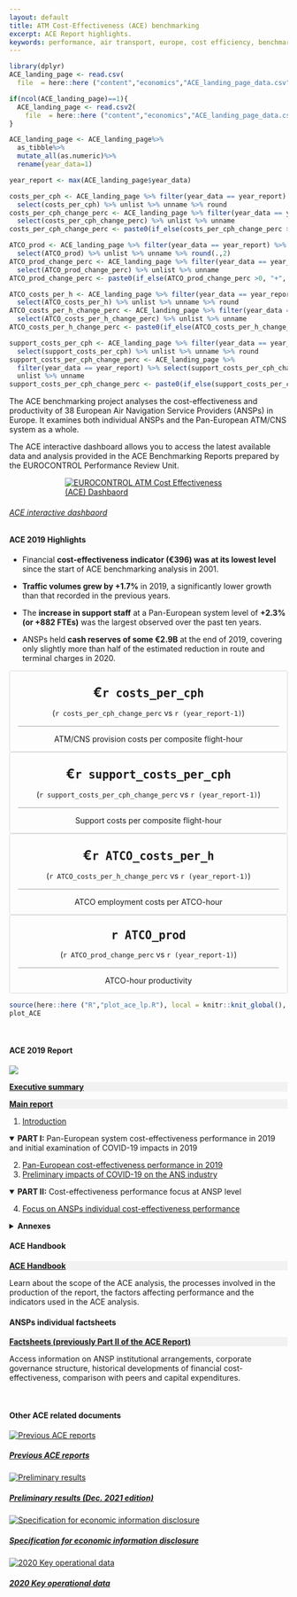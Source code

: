 ```yaml
---
layout: default
title: ATM Cost-Effectiveness (ACE) benchmarking
excerpt: ACE Report highlights.
keywords: performance, air transport, europe, cost efficiency, benchmarking
---
```



<style type="text/css">
.scorecard-box {
     <!-- margin-left: 30px;  -->
     <!-- margin-right: 30px;  -->
     padding: 0px;
     text-align: center;
     border: solid 1px #D9D9D9;
     border-radius: 4px

}


</style>

<!-- retrieve latest ACE data -->
```r
library(dplyr)
ACE_landing_page <- read.csv(
  file  = here::here ("content","economics","ACE_landing_page_data.csv")) 

if(ncol(ACE_landing_page)==1){
  ACE_landing_page <- read.csv2(
    file  = here::here ("content","economics","ACE_landing_page_data.csv")) 
}

ACE_landing_page <- ACE_landing_page%>%
  as_tibble%>%
  mutate_all(as.numeric)%>%
  rename(year_data=1)

year_report <- max(ACE_landing_page$year_data)

costs_per_cph <- ACE_landing_page %>% filter(year_data == year_report) %>%
  select(costs_per_cph) %>% unlist %>% unname %>% round
costs_per_cph_change_perc <- ACE_landing_page %>% filter(year_data == year_report) %>%
  select(costs_per_cph_change_perc) %>% unlist %>% unname 
costs_per_cph_change_perc <- paste0(if_else(costs_per_cph_change_perc >0, "+", ""), round(costs_per_cph_change_perc*100,if_else(costs_per_cph_change_perc >=1, 0, 1)),"%")

ATCO_prod <- ACE_landing_page %>% filter(year_data == year_report) %>%
  select(ATCO_prod) %>% unlist %>% unname %>% round(.,2)
ATCO_prod_change_perc <- ACE_landing_page %>% filter(year_data == year_report) %>%
  select(ATCO_prod_change_perc) %>% unlist %>% unname
ATCO_prod_change_perc <- paste0(if_else(ATCO_prod_change_perc >0, "+", ""), round(ATCO_prod_change_perc*100,if_else(ATCO_prod_change_perc >=1, 0, 1)),"%")

ATCO_costs_per_h <- ACE_landing_page %>% filter(year_data == year_report) %>%
  select(ATCO_costs_per_h) %>% unlist %>% unname %>% round
ATCO_costs_per_h_change_perc <- ACE_landing_page %>% filter(year_data == year_report) %>%
  select(ATCO_costs_per_h_change_perc) %>% unlist %>% unname
ATCO_costs_per_h_change_perc <- paste0(if_else(ATCO_costs_per_h_change_perc >0, "+", ""), round(ATCO_costs_per_h_change_perc*100,if_else(ATCO_costs_per_h_change_perc >=1, 0, 1)),"%")

support_costs_per_cph <- ACE_landing_page %>% filter(year_data == year_report) %>%
  select(support_costs_per_cph) %>% unlist %>% unname %>% round
support_costs_per_cph_change_perc <- ACE_landing_page %>%
  filter(year_data == year_report) %>% select(support_costs_per_cph_change_perc) %>%
  unlist %>% unname 
support_costs_per_cph_change_perc <- paste0(if_else(support_costs_per_cph_change_perc >0, "+", ""), round(support_costs_per_cph_change_perc*100,if_else(support_costs_per_cph_change_perc >=1, 0, 1)),"%")

```

<div class="container">
<div class="row align-items-start">
<div class="col-sm-9">
The ACE benchmarking project analyses the cost-effectiveness and productivity of 38 European Air Navigation Service Providers (ANSPs) in Europe. It examines both individual ANSPs and the Pan-European ATM/CNS system as a whole.

The ACE interactive dashboard allows you to access the latest available data and analysis provided in the ACE Benchmarking Reports prepared by the EUROCONTROL Performance Review Unit.
</div>

<div class="col-sm-3">
<div class="card border-0"><a href="https://www.eurocontrol.int/ACE/ACE-Home.html" target="_blank">
  <img class="card-img-top" src="/images/prc/ace_db.PNG" alt="EUROCONTROL ATM Cost Effectiveness (ACE) Dashbaord" style="max-height:60%; max-width:60%; display:block; margin: auto">
  <div class="card-body"><h6 class="card-title">ACE interactive dashbaord</h6></a><p class="card-text"></p>
</div></div></div>

</div></div>
#### ACE 2019 Highlights

<div class="container">
<div class="row align-items-start">
<div class="col-sm-6">
* Financial **cost-effectiveness indicator (€396) was at its lowest level** since the start of ACE benchmarking analysis in 2001.

* **Traffic volumes grew by +1.7%** in 2019, a significantly lower growth than that recorded in the previous years.
</div>
<div class="col-sm-6">
* The **increase in support staff** at a Pan-European system level of **+2.3% (or +882 FTEs)** was the largest observed over the past ten years.

* ANSPs held **cash reserves of some €2.9B** at the end of 2019, covering only slightly more than half of the estimated reduction in route and terminal charges in 2020.
</div>
</div></div>

<div class="container">
<div class="row">
<div class="col-md-6" >

<div class="d-flex justify-content-center">
<div class="col-5 scorecard-box">
<p style="font-weight: bold; font-size: 24px; margin-bottom: 0px; " >€`r costs_per_cph`</p>
<p style="border-bottom: solid 1px #A6A6A6; margin-left: 15px; margin-right: 15px; padding-bottom: 15px; " >(`r costs_per_cph_change_perc` vs `r (year_report-1)`)</p>
ATM/CNS provision costs per composite flight-hour
</div>

<div class="col-5 scorecard-box" >
<p style="font-weight: bold; font-size: 24px; margin-bottom: 0px; " >€`r support_costs_per_cph`</p>
<p style="border-bottom: solid 1px #A6A6A6; margin-left: 15px; margin-right: 15px; padding-bottom: 15px; " >(`r support_costs_per_cph_change_perc` vs `r (year_report-1)`)</p>
Support costs per composite flight-hour
</div></div>

<div class="d-flex justify-content-center">
<div class="col-5 scorecard-box" >
<p style="font-weight: bold; font-size: 24px; margin-bottom: 0px; " >€`r ATCO_costs_per_h`</p>
<p style="border-bottom: solid 1px #A6A6A6; margin-left: 15px; margin-right: 15px; padding-bottom: 15px; " >(`r ATCO_costs_per_h_change_perc` vs `r (year_report-1)`)</p>
ATCO employment costs per ATCO-hour
</div>

<div class="col-5 scorecard-box" >
<p style="font-weight: bold; font-size: 24px; margin-bottom: 0px; " >`r ATCO_prod`</p>
<p style="border-bottom: solid 1px #A6A6A6; margin-left: 15px; margin-right: 15px; padding-bottom: 15px; " >(`r ATCO_prod_change_perc` vs `r (year_report-1)`)</p>
ATCO-hour productivity
</div></div>

</div>

<div class="col-md-6" >
```r
source(here::here ("R","plot_ace_lp.R"), local = knitr::knit_global(), print.eval = TRUE)
plot_ACE
```
</div>
</div></div>

<br>

<div class="container">
<div class="row align-items-start">
<div class="col-md-6">
#### ACE 2019 Report

<div class="row align-items-start">
<div class="col-sm-2">
![](/images/eco/ace2019.png)
</div>

<div class="col-sm-10">
<div style="background-color: #F2F2F2;" >
[**Executive summary**](https://www.eurocontrol.int/ACE/ACE-Reports/ACE2019.pdf#page=13){target="_blank"}
</div>

<div style="background-color: #F2F2F2; "  >
[<i class="fas fa-download"></i>](https://www.eurocontrol.int/ACE/ACE-Reports/ACE2019.pdf){target="_blank"}
[**Main report**](https://www.eurocontrol.int/ACE/ACE-Reports/ACE2019.pdf){target="_blank"}
</div>

  1. [Introduction](https://www.eurocontrol.int/ACE/ACE-Reports/ACE2019.pdf#page=21){target="_blank"}

<details open>
<summary>**PART I:** Pan-European system cost-effectiveness performance in 2019 and initial examination of COVID-19 impacts in 2019</summary>
  2. [Pan-European cost-effectiveness performance in 2019](https://www.eurocontrol.int/ACE/ACE-Reports/ACE2019.pdf#page=31){target="_blank"}
  3. [Preliminary impacts of COVID-19 on the ANS industry](https://www.eurocontrol.int/ACE/ACE-Reports/ACE2019.pdf#page=67){target="_blank"}
</details>

<details open>
  <summary>**PART II:** Cost-effectiveness performance focus at ANSP level</summary>
  4. [Focus on ANSPs individual cost-effectiveness performance](https://www.eurocontrol.int/ACE/ACE-Reports/ACE2019.pdf#page=81){target="_blank"}
</details>

<details>
<summary>**Annexes**</summary>
  * [ANNEX 1 – Status of ANSPs 2019 Annual Reports](https://www.eurocontrol.int/ACE/ACE-Reports/ACE2019.pdf#page=163){target="_blank"}
  * [ANNEX 2 – Performance indicators used for the comparison of ANSPs](https://www.eurocontrol.int/ACE/ACE-Reports/ACE2019.pdf#page=165){target="_blank"}
  * [ANNEX 3 – ACE cost-effectiveness indicator and SES cost-efficiency](https://www.eurocontrol.int/ACE/ACE-Reports/ACE2019.pdf#page=169){target="_blank"}
  * [ANNEX 4 – Performance ratios](https://www.eurocontrol.int/ACE/ACE-Reports/ACE2019.pdf#page=171){target="_blank"}
  * [ANNEX 5 – Factors affecting performance](https://www.eurocontrol.int/ACE/ACE-Reports/ACE2019.pdf#page=173){target="_blank"}
  * [ANNEX 6 – Excgange rates, inflation rates and purchasing power parities (PPPS)](https://www.eurocontrol.int/ACE/ACE-Reports/ACE2019.pdf#page=175){target="_blank"}
  * [ANNEX 7 – Key data](https://www.eurocontrol.int/ACE/ACE-Reports/ACE2019.pdf#page=179){target="_blank"}
  * [ANNEX 8 – Performance indicators at FAB level](https://www.eurocontrol.int/ACE/ACE-Reports/ACE2019.pdf#page=187){target="_blank"}
  * [ANNEX 9 – Individual ANSP fact-sheets](https://www.eurocontrol.int/ACE/ACE-Reports/ACE2019.pdf#page=189){target="_blank"}
  * [Glossary](https://www.eurocontrol.int/ACE/ACE-Reports/ACE2019.pdf#page=229){target="_blank"}
</details>

</div>
</div>
</div>

<div class="col-md-6">
#### ACE Handbook

<div style="background-color: #F2F2F2; "  >
<a href="/library/ACE-handbook.pdf" download><i class="fas fa-download" data-toggle="tooltip" title="Download pdf"></i></a>
<a href="https://ace-methodology.netlify.app/" data-toggle="tooltip" title="Download electronic version" target="_blank">**ACE Handbook**</a>
</div>
Learn about the scope of the ACE analysis, the processes involved in the production of the report, the factors affecting performance and  the indicators used in the ACE analysis.

#### ANSPs individual factsheets
<div style="background-color: #F2F2F2; "  >
<!-- <a href="https://www.eurocontrol.int/ACE/ACE-Reports/ACE2019.pdf" target="_blank"><i class="fas fa-download"></i></a> -->
<a href="" target="_blank">**Factsheets (previously Part II of the ACE Report)**</a>
</div>
Access information on ANSP institutional arrangements, corporate governance structure, historical developments of financial cost-effectiveness, comparison with peers and capital expenditures.


</div>
</div>
<br>

#### Other ACE related documents

<div class="card-deck">

<!-- <div class="card"><a href="https://www.eurocontrol.int/ACE/ACE-Home.html"> -->
<!--   <img class="card-img-top" src="/images/prc/ace_dashboard.jpg" alt="ACE interactive dashboard"> -->
<!--   <div class="card-body"><h5 class="card-title">ACE interactive dashboard</h5></a><p class="card-text"></p> -->
<!--   </div> -->
<!-- </div> -->

<div class="card">
<a href="/publications/prc/ace" target="_blank">
  <img class="card-img-top" src="/images/prc/ace2018.png" alt="Previous ACE reports">
  <div class="card-body"><h5 class="card-title">Previous ACE reports</h5></a><p class="card-text"></p>
  </div>
</div>

<div class="card"><a href=" https://ansperformance.eu/economics/ace/hlsr/" target="_blank">
  <img class="card-img-top" src="/images/prc/ace-prelim-results-2020.png" alt="Preliminary results">
  <div class="card-body"><h5 class="card-title">Preliminary results (Dec. 2021 edition)</h5></a><p class="card-text"></p>
  </div>
</div>

<div class="card"><a href="https://www.eurocontrol.int/ACE/Supporting-Documents/SEID3.0.pdf" target="_blank">
  <img class="card-img-top" src="/images/prc/ace_seid_3.0.jpg" alt="Specification for economic information disclosure">
  <div class="card-body"><h5 class="card-title">Specification for economic information disclosure</h5></a><p class="card-text"></p>
  </div>
</div>

<div class="card"><a href="https://www.eurocontrol.int/ACE/Supporting-Documents/SEID3.0.pdf" target="_blank">
  <img class="card-img-top" src="/images/prc/ace_key_ops_data_2020.png" alt="2020 Key operational data">
  <div class="card-body"><h5 class="card-title">2020 Key operational data</h5></a><p class="card-text"></p>
  </div>
</div>

</div>

</div>


